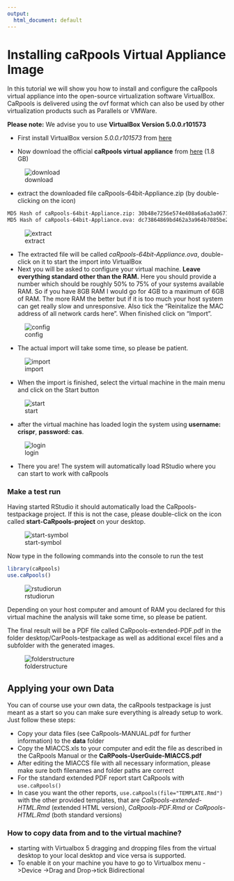 ```yaml
---
output:
  html_document: default
---
```

# Installing caRpools Virtual Appliance Image

In this tutorial we will show you how to install and configure the caRpools virtual appliance into the open-source virtualization software VirtualBox. CaRpools is delivered using the ovf format which can also be used by other virtualization products such as Parallels or VMWare.

**Please note:** We advise you to use **VirtualBox Version 5.0.0.r101573**
 
* First install VirtualBox version _5.0.0.r101573_ from [here](https://www.virtualbox.org/wiki/Download_Old_Builds_5_0)

* Now download the official __caRpools virtual appliance__ from [here](http://www.dkfz.de/signaling/caRpools/caRpools-64bit-Appliance.zip) (1.8 GB)  

![download](./pictures/download.png)

* extract the downloaded file caRpools-64bit-Appliance.zip (by double-clicking on the icon)

```bash
MD5 Hash of caRpools-64bit-Appliance.zip: 30b48e7256e574e408a6a6a3a06718a8
MD5 Hash of caRpools-64bit-Appliance.ova: dc73864869bd462a3a964b7085be2da7
```
![extract](./pictures/extract.png)

* The extracted file will be called _caRpools-64bit-Appliance.ova_, double-click on it to start the import into VirtualBox
* Next you will be asked to configure your virtual machine. __Leave everything standard other than the RAM.__ Here you should provide a number which should be roughly 50% to 75% of your systems available RAM. So if you have 8GB RAM I would go for 4GB to a maximum of 6GB of RAM. The more RAM the better but if it is too much your host system can get really slow and unresponsive. Also tick the "Reinitalize the MAC address of all network cards here". When finished click on "Import".

![config](./pictures/configure-appliance.png)

* The actual import will take some time, so please be patient.

![import](./pictures/import-progress.png)

* When the import is finished, select the virtual machine in the main menu and click on the Start button

![start](./pictures/start-button.png)

* after the virtual machine has loaded login the system using **username: crispr**, **password: cas**. 

![login](./pictures/login.png)

* There you are! The system will automatically load RStudio where you can start to work with caRpools

### Make a test run
Having started RStudio it should automatically load the CaRpools-testpackage project. If this is not the case, please double-click on the icon called **start-CaRpools-project** on your desktop.

![start-symbol](./pictures/start-symbol.png)

Now type in the following commands into the console to run the test

```R
library(caRpools)
use.caRpools()
```

![rstudiorun](./pictures/rstudio.png)

Depending on your host computer and amount of RAM you declared for this virtual machine the analysis will take some time, so please be patient.

The final result will be a PDF file called CaRpools-extended-PDF.pdf in the folder desktop/CarPools-testpackage as well as additional excel files and a subfolder with the generated images.

![folderstructure](./pictures/folder-structure-FINAL.png)

## Applying your own Data

You can of course use your own data, the caRpools testpackage is just meant as a start so you can make sure everything is already setup to work.  
Just follow these steps:  

* Copy your data files (see CaRpools-MANUAL.pdf for further information) to the __data__ folder
* Copy the MIACCS.xls to your computer and edit the file as described in the CaRpools Manual or the __CaRPools-UserGuide-MIACCS.pdf__
* After editing the MIACCS file with all necessary information, please make sure both filenames and folder paths are correct
* For the standard extended PDF report start CaRpools with `use.caRpools()`
* In case you want the other reports, `use.caRpools(file="TEMPLATE.Rmd")` with the other provided templates, that are _CaRpools-extended-HTML.Rmd_ (extended HTML version), _CaRpools-PDF.Rmd_ or _CaRpools-HTML.Rmd_ (both standard versions)

### How to copy data from and to the virtual machine?
* starting with Virtualbox 5 dragging and dropping files from the virtual desktop to your local desktop and vice versa is supported.
* To enable it on your machine you have to go to Virtualbox menu ->Device ->Drag and Drop->tick Bidirectional


